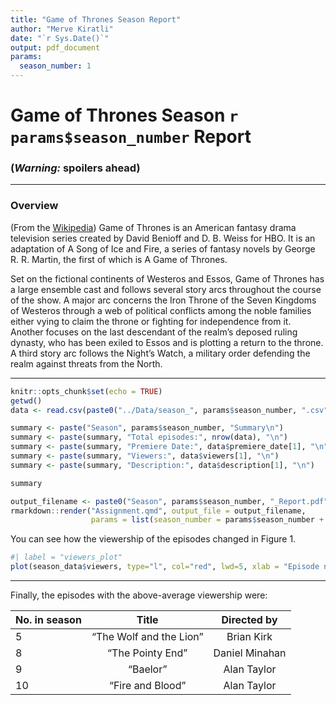 ```yaml
---
title: "Game of Thrones Season Report"
author: "Merve Kiratli"
date: "`r Sys.Date()`"
output: pdf_document
params:
  season_number: 1
---
```

# Game of Thrones Season `r params$season_number` Report

### **(*Warning:* spoilers ahead)**

------------------------------------------------------------------------

### Overview

(From the [Wikipedia](https://en.wikipedia.org/wiki/Game_of_Thrones#Premise)) Game of Thrones is an American fantasy drama television series created by David Benioff and D. B. Weiss for HBO. It is an adaptation of A Song of Ice and Fire, a series of fantasy novels by George R. R. Martin, the first of which is A Game of Thrones.

Set on the fictional continents of Westeros and Essos, Game of Thrones has a large ensemble cast and follows several story arcs throughout the course of the show. A major arc concerns the Iron Throne of the Seven Kingdoms of Westeros through a web of political conflicts among the noble families either vying to claim the throne or fighting for independence from it. Another focuses on the last descendant of the realm's deposed ruling dynasty, who has been exiled to Essos and is plotting a return to the throne. A third story arc follows the Night's Watch, a military order defending the realm against threats from the North.

------------------------------------------------------------------------

```r
knitr::opts_chunk$set(echo = TRUE)
getwd()
data <- read.csv(paste0("../Data/season_", params$season_number, ".csv"))
```

```r
summary <- paste("Season", params$season_number, "Summary\n")
summary <- paste(summary, "Total episodes:", nrow(data), "\n")
summary <- paste(summary, "Premiere Date:", data$premiere_date[1], "\n")
summary <- paste(summary, "Viewers:", data$viewers[1], "\n")
summary <- paste(summary, "Description:", data$description[1], "\n")

summary

```

```r
output_filename <- paste0("Season", params$season_number, "_Report.pdf")
rmarkdown::render("Assignment.qmd", output_file = output_filename,
                  params = list(season_number = params$season_number + 1))

```


You can see how the viewership of the episodes changed in Figure 1.

```r
#| label = "viewers_plot"
plot(season_data$viewers, type="l", col="red", lwd=5, xlab = "Episode number", ylab = "1st day TV viewers in the US (millions)")
```

------------------------------------------------------------------------

Finally, the episodes with the above-average viewership were:

| No. in season |          Title          |  Directed by   |
|:--------------|:-----------------------:|:--------------:|
| 5             | "The Wolf and the Lion" |   Brian Kirk   |
| 8             |    "The Pointy End"     | Daniel Minahan |
| 9             |        "Baelor"         |  Alan Taylor   |
| 10            |    "Fire and Blood"     |  Alan Taylor   |
